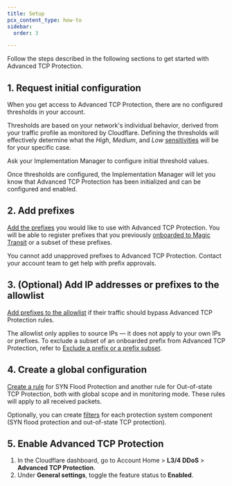 ```yaml
---
title: Setup
pcx_content_type: how-to
sidebar:
  order: 3

---
```



Follow the steps described in the following sections to get started with Advanced TCP Protection.

## 1. Request initial configuration

When you get access to Advanced TCP Protection, there are no configured thresholds in your account.

Thresholds are based on your network's individual behavior, derived from your traffic profile as monitored by Cloudflare. Defining the thresholds will effectively determine what the *High*, *Medium*, and *Low* [sensitivities](/ddos-protection/tcp-protection/rule-settings/#burst-sensitivity) will be for your specific case.

Ask your Implementation Manager to configure initial threshold values.

Once thresholds are configured, the Implementation Manager will let you know that Advanced TCP Protection has been initialized and can be configured and enabled.

## 2. Add prefixes

[Add the prefixes](/ddos-protection/tcp-protection/how-to/add-prefix/) you would like to use with Advanced TCP Protection. You will be able to register prefixes that you previously [onboarded to Magic Transit](/magic-transit/how-to/advertise-prefixes/) or a subset of these prefixes.

You cannot add unapproved prefixes to Advanced TCP Protection. Contact your account team to get help with prefix approvals.

## 3. (Optional) Add IP addresses or prefixes to the allowlist

[Add prefixes to the allowlist](/ddos-protection/tcp-protection/how-to/add-prefix-allowlist/) if their traffic should bypass Advanced TCP Protection rules.

The <GlossaryTooltip term="allowlist">allowlist</GlossaryTooltip> only applies to source IPs — it does not apply to your own IPs or prefixes. To exclude a subset of an onboarded prefix from Advanced TCP Protection, refer to [Exclude a prefix or a prefix subset](/ddos-protection/tcp-protection/how-to/exclude-prefix/).

## 4. Create a global configuration

[Create a rule](/ddos-protection/tcp-protection/how-to/create-rule/) for SYN Flood Protection and another rule for Out-of-state TCP Protection, both with global scope and in monitoring mode. These rules will apply to all received <GlossaryTooltip term="data packet">packets</GlossaryTooltip>.

Optionally, you can create [filters](/ddos-protection/tcp-protection/concepts/#filter) for each protection system component (SYN flood protection and out-of-state TCP protection). <Render file="atp-filter-definition" />

## 5. Enable Advanced TCP Protection

1. In the Cloudflare dashboard, go to Account Home > **L3/4 DDoS** > **Advanced TCP Protection**.
2. Under **General settings**, toggle the feature status to **Enabled**.
